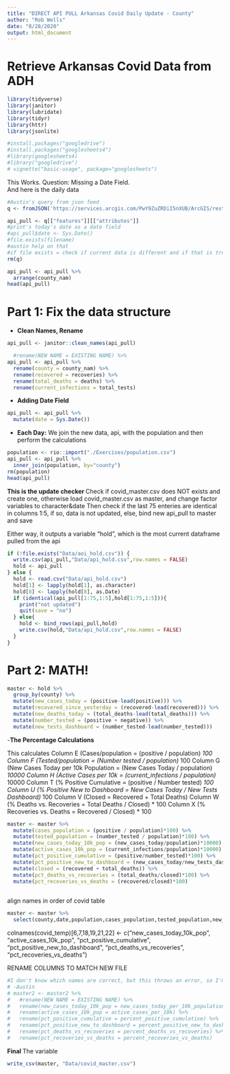 ```yaml
---
title: "DIRECT API PULL Arkansas Covid Daily Update - County"
author: "Rob Wells"
date: "8/28/2020"
output: html_document
---
```


# Retrieve Arkansas Covid Data from ADH 


```r
library(tidyverse)
library(janitor)
library(lubridate)
library(tidyr)
library(httr)
library(jsonlite)

#install.packages("googledrive")
#install.packages("googlesheets4")
#library(googlesheets4)
#library("googledrive")
# vignette("basic-usage", package="googlesheets")
```


This Works. 
Question: Missing a Date Field.  
And here is the daily data
```r
#Austin's query from json feed
q <- fromJSON('https://services.arcgis.com/PwY9ZuZRDiI5nXUB/ArcGIS/rest/services/ADH_COVID19_Positive_Test_Results/FeatureServer/0/query?where=0%3D0&objectIds=&time=&geometry=&geometryType=esriGeometryEnvelope&inSR=&spatialRel=esriSpatialRelIntersects&resultType=none&distance=0.0&units=esriSRUnit_Meter&returnGeodetic=false&outFields=county_nam%2C+positive%2C+negative%2C+Recoveries%2C+deaths%2C+total_tests%2C+active_cases&returnGeometry=false&returnCentroid=false&featureEncoding=esriDefault&multipatchOption=xyFootprint&maxAllowableOffset=&geometryPrecision=&outSR=&datumTransformation=&applyVCSProjection=false&returnIdsOnly=false&returnUniqueIdsOnly=false&returnCountOnly=false&returnExtentOnly=false&returnQueryGeometry=false&returnDistinctValues=false&cacheHint=false&orderByFields=&groupByFieldsForStatistics=&outStatistics=&having=&resultOffset=&resultRecordCount=&returnZ=false&returnM=false&returnExceededLimitFeatures=true&quantizationParameters=&sqlFormat=none&f=pjson&token=')

api_pull <- q[["features"]][["attributes"]]
#print's today's date as a date field
#api_pull$date <- Sys.Date()
#file.exists(filename)
#austin help on that
#if file exists = check if current data is different and if that is true then append today's data set to master dataset and resave
rm(q)
```

```r
api_pull <- api_pull %>% 
  arrange(county_nam)
head(api_pull)
```

# Part 1: Fix the data structure

- **Clean Names, Rename**


```r

api_pull <- janitor::clean_names(api_pull)

  #rename(NEW NAME = EXISTING NAME) %>% 
api_pull <- api_pull %>% 
  rename(county = county_nam) %>% 
  rename(recovered = recoveries) %>%
  rename(total_deaths = deaths) %>%
  rename(current_infections = total_tests) 
```

- **Adding Date Field**
```r
api_pull <- api_pull %>% 
  mutate(date = Sys.Date()) 

```



- **Each Day:** We join the new data, api, with the population and then perform the calculations

```r
population <- rio::import("./Exercises/population.csv")
api_pull <- api_pull %>% 
  inner_join(population, by="county")
rm(population)
head(api_pull)

```
**This is the update checker **
Check if covid_master.csv does NOT exists and create one,
otherwise load covid_master.csv as master, and change factor variables to character&date
Then check if the last 75 enteries are identical in columns 1:5,
if so, data is not updated,
else, bind new api_pull to master and save

Either way, it outputs a variable "hold", which is the most current dataframe pulled from the api
```r
if (!file.exists("Data/aoi_hold.csv")) {
  write.csv(api_pull,"Data/api_hold.csv",row.names = FALSE)
  hold <- api_pull
} else {
  hold <- read.csv("Data/api_hold.csv")
  hold[1] <- lapply(hold[1], as.character)
  hold[8] <- lapply(hold[8], as.Date)
  if (identical(api_pull[1:75,1:5],hold[1:75,1:5])){
    print("not updated")
    quit(save = "no")
  } else{
    hold <- bind_rows(api_pull,hold)
    write.csv(hold,"Data/api_hold.csv",row.names = FALSE)
  }
}

```

# Part 2: MATH!   

```r
master <- hold %>%
  group_by(county) %>% 
  mutate(new_cases_today = (positive-lead(positive))) %>%
  mutate(recovered_since_yesterday = (recovered-lead(recovered))) %>%
  mutate(new_deaths_today = (total_deaths-lead(total_deaths))) %>%
  mutate(number_tested = (positive + negative)) %>% 
  mutate(new_tests_dashboard = (number_tested-lead(number_tested)))

```



-**The Percentage Calculations**

This calculates
Column E (Cases/population = (positive / population) *100
Column F (Tested/population = (Number tested / population) *100
Column G (New Cases Today per 10k Population = (New Cases Today / population) *10000
Column H (Active Cases per 10k = (current_infections / population) *10000
Column T (% Positive Cumulative = (positive / Number tested) *100
Column U (% Positive New to Dashboard = New Cases Today / New Tests Dashboard) * 100
Column V (Closed = Recovered + Total Deaths)
Column W (% Deaths vs. Recoveries = Total Deaths / Closed) * 100
Column X (% Recoveries vs. Deaths = Recovered / Closed) * 100


```r
master <- master %>%
  mutate(cases_population = (positive / population)*100) %>% 
  mutate(tested_population = (number_tested / population)*100) %>% 
  mutate(new_cases_today_10k_pop = (new_cases_today/population)*10000) %>% 
  mutate(active_cases_10k_pop = (current_infections/population)*10000) %>% 
  mutate(pct_positive_cumulative = (positive/number_tested)*100) %>% 
  mutate(pct_positive_new_to_dashboard = (new_cases_today/new_tests_dashboard)*100) %>% 
  mutate(closed = (recovered + total_deaths)) %>% 
  mutate(pct_deaths_vs_recoveries = (total_deaths/closed)*100) %>% 
  mutate(pct_recoveries_vs_deaths = (recovered/closed)*100)
  

```


align names in order of covid table
```r
master <- master %>% 
  select(county,date,population,cases_population,tested_population,new_cases_today_10k_pop,active_cases_10k_pop,current_infections,positive, new_cases_today, negative, recovered, recovered_since_yesterday, total_deaths, new_deaths_today, number_tested, new_tests_dashboard, pct_positive_cumulative, pct_positive_new_to_dashboard, closed, pct_deaths_vs_recoveries, pct_recoveries_vs_deaths)

```

colnames(covid_temp)[6,7,18,19,21,22] <- c("new_cases_today_10k_pop", "active_cases_10k_pop", "pct_positive_cumulative", "pct_positive_new_to_dashboard", "pct_deaths_vs_recoveries", "pct_recoveries_vs_deaths")



RENAME COLUMNS TO MATCH NEW FILE
```r
#I don't know which names are correct, but this throws an error, so I'm commenting it out for now
# -Austin
# master2 <- master2 %>% 
#   #rename(NEW NAME = EXISTING NAME) %>% 
#   rename(new_cases_today_10k_pop = new_cases_today_per_10k_population) %>% 
#   rename(active_cases_10k_pop = active_cases_per_10k) %>% 
#   rename(pct_positive_cumulative = percent_positive_cumulative) %>% 
#   rename(pct_positive_new_to_dashboard = percent_positive_new_to_dashboard) %>% 
#   rename(pct_deaths_vs_recoveries = percent_deaths_vs_recoveries) %>% 
#   rename(pct_recoveries_vs_deaths = percent_recoveries_vs_deaths)
```    


**Final **
The variable
```r

write_csv(master, "Data/covid_master.csv")
```
